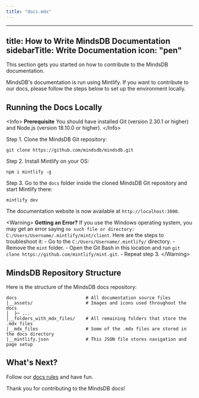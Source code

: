 ```yaml
---
title: "docs.mdx"
---
```


---
title: How to Write MindsDB Documentation
sidebarTitle: Write Documentation
icon: "pen"
---

This section gets you started on how to contribute to the MindsDB documentation.

MindsDB's documentation is run using Mintlify. If you want to contribute to our docs, please follow the steps below to set up the environment locally.

## Running the Docs Locally

&lt;Info&gt;
    **Prerequisite**
    You should have installed Git (version 2.30.1 or higher) and Node.js (version 18.10.0 or higher).
&lt;/Info&gt;

Step 1. Clone the MindsDB Git repository:

```console
git clone https://github.com/mindsdb/mindsdb.git
```

Step 2. Install Mintlify on your OS:

```console
npm i mintlify -g
```

Step 3. Go to the `docs` folder inside the cloned MindsDB Git repository and start Mintlify there:

```console
mintlify dev
```

The documentation website is now available at `http://localhost:3000`.

&lt;Warning&gt;
  **Getting an Error?**
  If you use the Windows operating system, you may get an error saying `no such file or directory: C:/Users/Username/.mintlify/mint/client`. Here are the steps to troubleshoot it:
        - Go to the `C:/Users/Username/.mintlify/` directory.
        - Remove the `mint` folder.
        - Open the Git Bash in this location and run `git clone https://github.com/mintlify/mint.git`.
        - Repeat step 3.
&lt;/Warning&gt;

## MindsDB Repository Structure

Here is the structure of the MindsDB docs repository:

```
docs                          # All documentation source files
|__assets/                    # Images and icons used throughout the docs
│  ├─ ...
│__folders_with_mdx_files/    # All remaining folders that store the .mdx files
|__mdx_files                  # Some of the .mdx files are stored in the docs directory
|__mintlify.json              # This JSON file stores navigation and page setup
```

## What's Next?

Follow our [docs rules](/docs-rules/) and have fun.

Thank you for contributing to the MindsDB docs!
